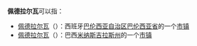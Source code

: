 '''佩德拉尔瓦'''可以指：
*[[佩德拉尔瓦_(巴伦西亚省)|佩德拉尔瓦]]（{{lang|es|Pedralba}}）：西班牙[[巴伦西亚自治区|巴伦西亚自治区]][[巴伦西亚省|巴伦西亚省]]的一个[[市镇_(西班牙)|市镇]]
*[[佩德拉尔瓦_(米纳斯吉拉斯州)|佩德拉尔瓦]]（{{lang|pt|Pedralva}}）：巴西[[米纳斯吉拉斯州|米纳斯吉拉斯州]]的一个[[市镇_(巴西)|市镇]]

{{消歧义|cat=五字地名消歧义}}